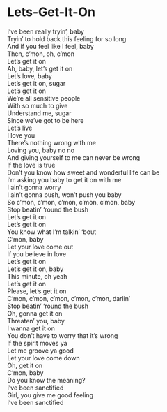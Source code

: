 # Lets-Get-It-On

I've been really tryin', baby  
Tryin' to hold back this feeling for so long  
And if you feel like I feel, baby  
Then, c'mon, oh, c'mon  
Let's get it on  
Ah, baby, let's get it on  
Let's love, baby  
Let's get it on, sugar  
Let's get it on  
We're all sensitive people  
With so much to give  
Understand me, sugar  
Since we've got to be here  
Let's live  
I love you  
There's nothing wrong with me  
Loving you, baby no no  
And giving yourself to me can never be wrong  
If the love is true  
Don't you know how sweet and wonderful life can be  
I'm asking you baby to get it on with me  
I ain't gonna worry  
I ain't gonna push, won't push you baby  
So c'mon, c'mon, c'mon, c'mon, c'mon, baby  
Stop beatin' 'round the bush  
Let's get it on  
Let's get it on  
You know what I'm talkin' 'bout  
C'mon, baby  
Let your love come out  
If you believe in love  
Let's get it on  
Let's get it on, baby  
This minute, oh yeah  
Let's get it on  
Please, let's get it on  
C'mon, c'mon, c'mon, c'mon, c'mon, darlin'  
Stop beatin' 'round the bush  
Oh, gonna get it on  
Threaten' you, baby  
I wanna get it on  
You don't have to worry that it's wrong  
If the spirit moves ya  
Let me groove ya good  
Let your love come down  
Oh, get it on  
C'mon, baby  
Do you know the meaning?  
I've been sanctified  
Girl, you give me good feeling  
I've been sanctified
